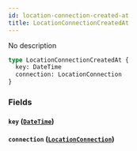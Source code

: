```yaml
---
id: location-connection-created-at
title: LocationConnectionCreatedAt
---
```


No description

```graphql
type LocationConnectionCreatedAt {
  key: DateTime
  connection: LocationConnection
}
```

### Fields

#### `key` ([`DateTime`](/v1/scalars/date-time))

#### `connection` ([`LocationConnection`](/v1/objects/location-connection))
